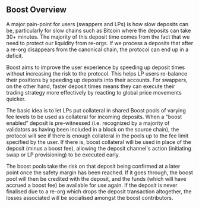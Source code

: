 ## Boost Overview

A major pain-point for users (swappers and LPs) is how slow deposits can be, particularly for slow
chains such as Bitcoin where the deposits can take 30+ minutes.
The majority of this deposit time comes from the fact that we need to protect our liquidity from re-orgs.
If we process a deposits that after a re-org disappears from the canonical chain, the protocol can
end up in a deficit.

Boost aims to improve the user experience by speeding up deposit times without increasing the risk
to the protocol.
This helps LP users re-balance their positions by speeding up deposits into their accounts.
For swappers, on the other hand, faster deposit times means they can execute their trading strategy
more effectively by reacting to global price movements quicker.

The basic idea is to let LPs put collateral in shared Boost pools of varying fee levels
to be used as collateral for incoming deposits.
When a “boost enabled” deposit is pre-witnessed (i.e. recognized by a majority of validators as having
been included in a block on the source chain), the protocol will see if there is enough collateral in
the pools up to the fee limit specified by the user.
If there is, boost collateral will be used in place of the deposit (minus a boost fee), allowing the 
deposit channel's action (initiating swap or LP provisioning) to be executed early.

The boost pools take the risk on that deposit being confirmed at a later point once the safety margin
has been reached.
If it goes through, the boost pool will then be credited with the deposit, and the funds (which will
have accrued a boost fee) be available for use again.
If the deposit is never finalised due to a re-org which drops the deposit transaction altogether, the losses
associated will be socialised amongst the boost contributors.